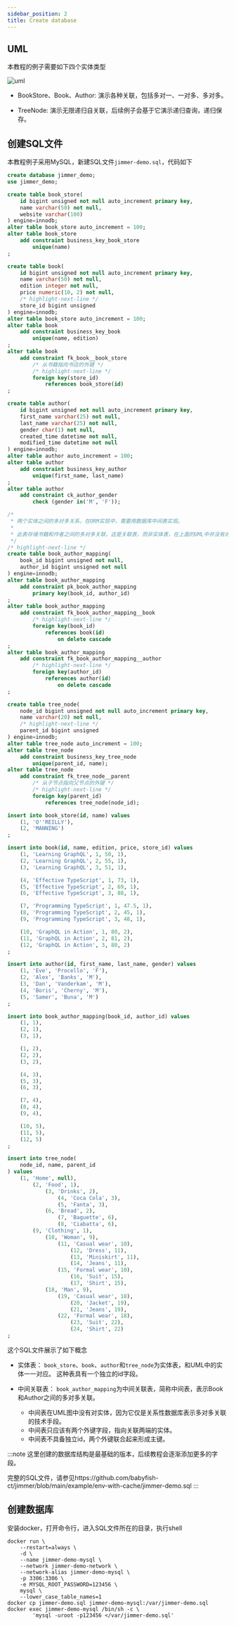 ```yaml
---
sidebar_position: 2
title: Create database
---
```


## UML 

本教程的例子需要如下四个实体类型

![uml](@site/static/img/uml.svg)

-   BookStore、Book、Author: 
    演示各种关联，包括多对一、一对多、多对多。

-   TreeNode: 
    演示无限递归自关联，后续例子会基于它演示递归查询，递归保存。

## 创建SQL文件

本教程例子采用MySQL，新建SQL文件`jimmer-demo.sql`，代码如下

```sql title="jimmer-demo.sql"
create database jimmer_demo;
use jimmer_demo;

create table book_store(
    id bigint unsigned not null auto_increment primary key,
    name varchar(50) not null,
    website varchar(100)
) engine=innodb;
alter table book_store auto_increment = 100;
alter table book_store
    add constraint business_key_book_store
        unique(name)
;

create table book(
    id bigint unsigned not null auto_increment primary key,
    name varchar(50) not null,
    edition integer not null,
    price numeric(10, 2) not null,
    /* highlight-next-line */
    store_id bigint unsigned
) engine=innodb;
alter table book_store auto_increment = 100;
alter table book
    add constraint business_key_book
        unique(name, edition)
;
alter table book
    add constraint fk_book__book_store
        /* 从书籍指向书店的外键 */
        /* highlight-next-line */
        foreign key(store_id)
            references book_store(id)
;

create table author(
    id bigint unsigned not null auto_increment primary key,
    first_name varchar(25) not null,
    last_name varchar(25) not null,
    gender char(1) not null,
    created_time datetime not null,
    modified_time datetime not null 
) engine=innodb;
alter table author auto_increment = 100;
alter table author
    add constraint business_key_author
        unique(first_name, last_name)
;
alter table author
    add constraint ck_author_gender
        check (gender in('M', 'F'));

/* 
 * 两个实体之间的多对多关系，在ORM实现中，需要用数据库中间表实现。
 *
 * 此表存储书籍和作者之间的多对多关联，这是关联表，而非实体表，在上面的UML中并没有对应实体。
 */
/* highlight-next-line */
create table book_author_mapping(
    book_id bigint unsigned not null,
    author_id bigint unsigned not null
) engine=innodb;
alter table book_author_mapping
    add constraint pk_book_author_mapping
        primary key(book_id, author_id)
;
alter table book_author_mapping
    add constraint fk_book_author_mapping__book
        /* highlight-next-line */
        foreign key(book_id)
            references book(id)
                on delete cascade
;
alter table book_author_mapping
    add constraint fk_book_author_mapping__author
        /* highlight-next-line */
        foreign key(author_id)
            references author(id)
                on delete cascade
;

create table tree_node(
    node_id bigint unsigned not null auto_increment primary key,
    name varchar(20) not null,
    /* highlight-next-line */
    parent_id bigint unsigned
) engine=innodb;
alter table tree_node auto_increment = 100;
alter table tree_node
    add constraint business_key_tree_node
        unique(parent_id, name);
alter table tree_node
    add constraint fk_tree_node__parent
        /* 从子节点指向父节点的外键 */
        /* highlight-next-line */
        foreign key(parent_id)
            references tree_node(node_id);

insert into book_store(id, name) values
    (1, 'O''REILLY'),
    (2, 'MANNING')
;

insert into book(id, name, edition, price, store_id) values
    (1, 'Learning GraphQL', 1, 50, 1),
    (2, 'Learning GraphQL', 2, 55, 1),
    (3, 'Learning GraphQL', 3, 51, 1),

    (4, 'Effective TypeScript', 1, 73, 1),
    (5, 'Effective TypeScript', 2, 69, 1),
    (6, 'Effective TypeScript', 3, 88, 1),

    (7, 'Programming TypeScript', 1, 47.5, 1),
    (8, 'Programming TypeScript', 2, 45, 1),
    (9, 'Programming TypeScript', 3, 48, 1),

    (10, 'GraphQL in Action', 1, 80, 2),
    (11, 'GraphQL in Action', 2, 81, 2),
    (12, 'GraphQL in Action', 3, 80, 2)
;

insert into author(id, first_name, last_name, gender) values
    (1, 'Eve', 'Procello', 'F'),
    (2, 'Alex', 'Banks', 'M'),
    (3, 'Dan', 'Vanderkam', 'M'),
    (4, 'Boris', 'Cherny', 'M'),
    (5, 'Samer', 'Buna', 'M')
;

insert into book_author_mapping(book_id, author_id) values
    (1, 1),
    (2, 1),
    (3, 1),

    (1, 2),
    (2, 2),
    (3, 2),

    (4, 3),
    (5, 3),
    (6, 3),

    (7, 4),
    (8, 4),
    (9, 4),

    (10, 5),
    (11, 5),
    (12, 5)
;

insert into tree_node(
    node_id, name, parent_id
) values
    (1, 'Home', null),
        (2, 'Food', 1),
            (3, 'Drinks', 2),
                (4, 'Coca Cola', 3),
                (5, 'Fanta', 3),
            (6, 'Bread', 2),
                (7, 'Baguette', 6),
                (8, 'Ciabatta', 6),
        (9, 'Clothing', 1),
            (10, 'Woman', 9),
                (11, 'Casual wear', 10),
                    (12, 'Dress', 11),
                    (13, 'Miniskirt', 11),
                    (14, 'Jeans', 11),
                (15, 'Formal wear', 10),
                    (16, 'Suit', 15),
                    (17, 'Shirt', 15),
            (18, 'Man', 9),
                (19, 'Casual wear', 18),
                    (20, 'Jacket', 19),
                    (21, 'Jeans', 19),
                (22, 'Formal wear', 18),
                    (23, 'Suit', 22),
                    (24, 'Shirt', 22)
;
```

这个SQL文件展示了如下概念

-   实体表：
    `book_store`、`book`、`author`和`tree_node`为实体表，和UML中的实体一一对应。
    这种表具有一个独立的id字段。

-   中间关联表：
    `book_author_mapping`为中间关联表，简称中间表，表示Book和Author之间的多对多关联。
    - 中间表在UML图中没有对实体，因为它仅是关系性数据库表示多对多关联的技术手段。
    - 中间表只应该有两个外键字段，指向关联两端的实体。
    - 中间表不具备独立id，两个外键联合起来形成主键。

:::note
这里创建的数据库结构是最基础的版本，后续教程会逐渐添加更多的字段。

完整的SQL文件，请参见https://github.com/babyfish-ct/jimmer/blob/main/example/env-with-cache/jimmer-demo.sql
:::

## 创建数据库

安装docker，打开命令行，进入SQL文件所在的目录，执行shell

```shell
docker run \
	--restart=always \
	-d \
	--name jimmer-demo-mysql \
	--network jimmer-demo-network \
	--network-alias jimmer-demo-mysql \
	-p 3306:3306 \
	-e MYSQL_ROOT_PASSWORD=123456 \
	mysql \
	--lower_case_table_names=1
docker cp jimmer-demo.sql jimmer-demo-mysql:/var/jimmer-demo.sql
docker exec jimmer-demo-mysql /bin/sh -c \
        'mysql -uroot -p123456 </var/jimmer-demo.sql'
```